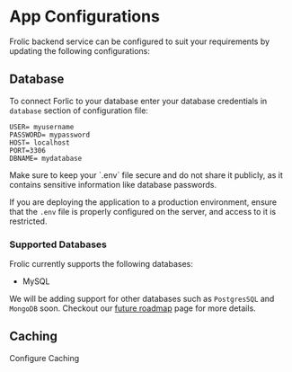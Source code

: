 # App Configurations

Frolic backend service can be configured to suit your requirements by updating the following configurations:


## Database

To connect Forlic to your database enter your database credentials in `database` section of configuration file:

```
USER= myusername
PASSWORD= mypassword
HOST= localhost
PORT=3306
DBNAME= mydatabase
```


<Callout emoji="💡">
  Make sure to keep your `.env` file secure and do not share it publicly, as it contains sensitive information like database passwords.

  If you are deploying the application to a production environment, ensure that the `.env` file is properly configured on the server, and access to it is restricted.
</Callout>

### Supported Databases

Frolic currently supports the following databases:

* MySQL

We will be adding support for other databases such as `PostgresSQL` and `MongoDB` soon. Checkout our [future roadmap](/future-roadmap) page for more details.

## Caching

Configure Caching